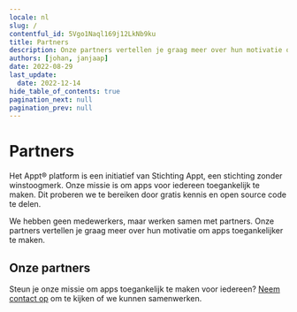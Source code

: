 ```yaml
---
locale: nl
slug: /
contentful_id: 5Vgo1Naql169j12LkNb9ku
title: Partners
description: Onze partners vertellen je graag meer over hun motivatie om apps toegankelijker te maken.
authors: [johan, janjaap]
date: 2022-08-29
last_update:
  date: 2022-12-14
hide_table_of_contents: true
pagination_next: null
pagination_prev: null
---
```


# Partners

Het Appt® platform is een initiatief van Stichting Appt, een stichting zonder winstoogmerk. Onze missie is om apps voor iedereen toegankelijk te maken. Dit proberen we te bereiken door gratis kennis en open source code te delen.

We hebben geen medewerkers, maar werken samen met partners. Onze partners vertellen je graag meer over hun motivatie om apps toegankelijker te maken.

## Onze partners

<LinkList title="Partners link list" isHighlighted={true}>
  <LinkListItem
    url="/nl/partners/abra"
    title="Lees meer over Abra"
    appearance="link"
    label="Abra"
    description="Abra bouwt software en geeft advies om digitale toegankelijkheid voor iedereen begrijpelijk te maken."
    image="/img/light/abra-icon.svg"
    imageDark="/img/dark/abra-icon-dark.svg"
    alt="Abra icon in black colors"
  />
  <LinkListItem
    url="/nl/partners/q42"
    title="Lees meer over Q42"
    appearance="link"
    label="Q42"
    description="Digital product studio Q42 is mede-initiator van Appt.org en maakt de library voor het meten van toegankelijkheidsfuncties in apps."
    image="/img/light/q42-logo-black.png"
    imageDark="/img/dark/q42-logo-white.png"
    alt="q42-logo-black"
  />
</LinkList>

Steun je onze missie om apps toegankelijk te maken voor iedereen? [Neem contact op](mailto:info@appt.org) om te kijken of we kunnen samenwerken.
